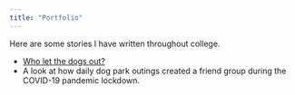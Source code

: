 ```yaml
---
title: "Portfolio"
---
```

Here are some stories I have written throughout college. 

* [Who let the dogs out?](https://docs.google.com/document/d/1FgQSgZI90MdiWdq5rpBq3Uao-W0FCcZkffr63zhWWvs/edit?usp=sharing)
+ A look at how daily dog park outings created a friend group during the COVID-19 pandemic lockdown. 
